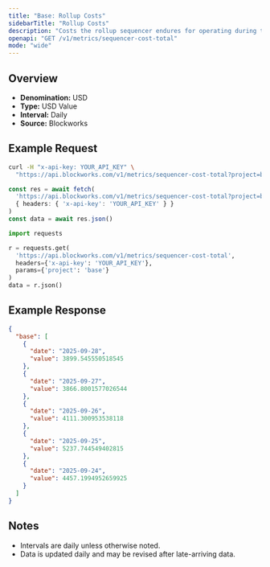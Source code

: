 ```yaml
---
title: "Base: Rollup Costs"
sidebarTitle: "Rollup Costs"
description: "Costs the rollup sequencer endures for operating during the specified time period. Equivalent of cost of goods sold"
openapi: "GET /v1/metrics/sequencer-cost-total"
mode: "wide"
---
```


## Overview

- **Denomination:** USD
- **Type:** USD Value
- **Interval:** Daily
- **Source:** Blockworks

## Example Request

<CodeGroup>

```bash cURL
curl -H "x-api-key: YOUR_API_KEY" \
  "https://api.blockworks.com/v1/metrics/sequencer-cost-total?project=base"
```

```typescript TypeScript
const res = await fetch(
  'https://api.blockworks.com/v1/metrics/sequencer-cost-total?project=base',
  { headers: { 'x-api-key': 'YOUR_API_KEY' } }
)
const data = await res.json()
```

```python Python
import requests

r = requests.get(
  'https://api.blockworks.com/v1/metrics/sequencer-cost-total',
  headers={'x-api-key': 'YOUR_API_KEY'},
  params={'project': 'base'}
)
data = r.json()
```

</CodeGroup>

## Example Response

```json
{
  "base": [
    {
      "date": "2025-09-28",
      "value": 3899.545550518545
    },
    {
      "date": "2025-09-27",
      "value": 3866.8001577026544
    },
    {
      "date": "2025-09-26",
      "value": 4111.300953538118
    },
    {
      "date": "2025-09-25",
      "value": 5237.744549402815
    },
    {
      "date": "2025-09-24",
      "value": 4457.1994952659925
    }
  ]
}
```

## Notes
- Intervals are daily unless otherwise noted.
- Data is updated daily and may be revised after late-arriving data.
